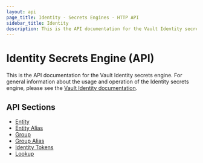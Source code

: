 ```yaml
---
layout: api
page_title: Identity - Secrets Engines - HTTP API
sidebar_title: Identity
description: This is the API documentation for the Vault Identity secrets engine.
---
```


# Identity Secrets Engine (API)

This is the API documentation for the Vault Identity secrets engine. For general
information about the usage and operation of the Identity secrets engine, please
see the [Vault Identity documentation](/docs/secrets/identity).

## API Sections

- [Entity](entity)
- [Entity Alias](entity-alias)
- [Group](group)
- [Group Alias](group-alias)
- [Identity Tokens](tokens)
- [Lookup](lookup)
